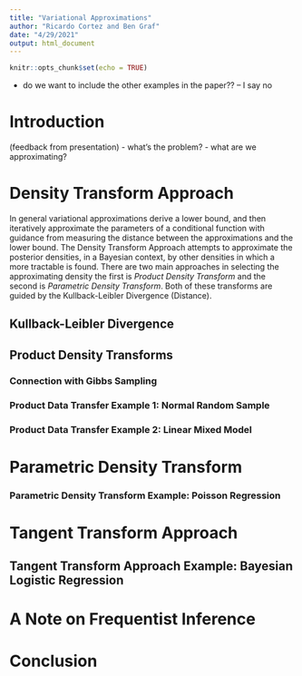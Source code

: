 ```yaml
---
title: "Variational Approximations"
author: "Ricardo Cortez and Ben Graf"
date: "4/29/2021"
output: html_document
---
```


```r
knitr::opts_chunk$set(echo = TRUE)
```

- do we want to include the other examples in the paper??
  -- I say no 


# Introduction
  (feedback from presentation)
  - what's the problem? 
  - what are we approximating?

# Density Transform Approach

In general variational approximations derive a lower bound, and then iteratively approximate the parameters of a conditional function with guidance from measuring the distance between the approximations and the lower bound. The Density Transform Approach attempts to approximate the posterior densities, in a Bayesian context, by other densities in which a more tractable is found. There are two main approaches in selecting the approximating density the first is *Product Density Transform* and the second is *Parametric Density Transform*. Both of these transforms are guided by the Kullback-Leibler Divergence (Distance). 

## Kullback-Leibler Divergence

## Product Density Transforms

### Connection with Gibbs Sampling

### Product Data Transfer Example 1: Normal Random Sample

### Product Data Transfer Example 2: Linear Mixed Model

# Parametric Density Transform

### Parametric Density Transform Example: Poisson Regression

# Tangent Transform Approach 

## Tangent Transform Approach Example: Bayesian Logistic Regression

# A Note on Frequentist Inference

# Conclusion

